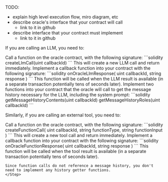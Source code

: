 
TODO:
* explain high level execution flow, miro diagram, etc
* describe oracle's interface that your contract will call
    * link to it in github
* describe interface that your contract must implement
    * link to it in github



If you are calling an LLM, you need to:

<Steps>
    <Step>
    Call a function on the oracle contract, with the following signature:
    ```solidity
    createLlmCall(uint callbackId)
    ```
    This will create a new LLM call and return immediately.
    </Step>
    <Step>
    Implement a callback function into your contract with the following signature:
    ```solidity
    onOracleLlmResponse(
        uint callbackId,
        string response
        )
    ```
    This function will be called when the LLM result is available (in a separate transaction potentially tens of seconds later).
    </Step>
    <Step>
    Implement two functions into your contract that the oracle will call to get the message history necessary for the LLM, including the system prompt:
    ```solidity
    getMessageHistoryContents(uint callbackId)
    getMessageHistoryRoles(uint callbackId)
    ```
    </Step>
</Steps>

Similarly, if you are calling an external tool, you need to:

<Steps>
    <Step>
    Call a function on the oracle contract, with the following signature:
    ```solidity
    createFunctionCall(
        uint callbackId,
        string functionType,
        string functionInput
        )
    ```
    This will create a new tool call and return immediately.
    </Step>
    <Step>
    Implement a callback function into your contract with the following signature:
    ```solidity
    onOracleFunctionResponse(
        uint callbackId,
        string response
        )
    ```
    This function will be called when the tool result is available (in a separate transaction potentially tens of seconds later).

    Since function calls do not reference a message history, you don't need to implement any history getter functions.
    </Step>
</Steps>
